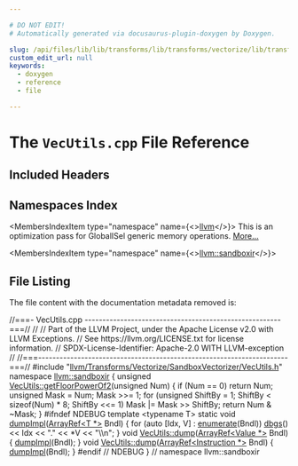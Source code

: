 ```yaml
---

# DO NOT EDIT!
# Automatically generated via docusaurus-plugin-doxygen by Doxygen.

slug: /api/files/lib/lib/transforms/lib/transforms/vectorize/lib/transforms/vectorize/sandboxvectorizer/vecutils-cpp
custom_edit_url: null
keywords:
  - doxygen
  - reference
  - file

---
```





# The `VecUtils.cpp` File Reference

<DoxygenPage pluginConfig={pluginConfig}>



## Included Headers

<IncludesList>
<IncludesListItem
  filePath="llvm/Transforms/Vectorize/SandboxVectorizer/VecUtils.h"
  permalink="/docs/api/files/include/include/llvm/include/llvm/transforms/include/llvm/transforms/vectorize/include/llvm/transforms/vectorize/sandboxvectorizer/vecutils-h"
  isLocal="true" />
</IncludesList>

## Namespaces Index

<MembersIndex>

<MembersIndexItem
  type="namespace"
  name={<><a href="/docs/api/namespaces/llvm">llvm</a></>}>
This is an optimization pass for GlobalISel generic memory operations. <a href="/docs/api/namespaces/llvm/#details">More...</a>
</MembersIndexItem>

<MembersIndexItem
  type="namespace"
  name={<><a href="/docs/api/namespaces/llvm/sandboxir">llvm::sandboxir</a></>}>
</MembersIndexItem>

</MembersIndex>


## File Listing

The file content with the documentation metadata removed is:

<ProgramListing>

<Link id="l00001" /><CodeLine lineNumber="1"><span class="doxyHighlightComment">//===- VecUtils.cpp -------------------------------------------------------===//</span></CodeLine>
<Link id="l00002" /><CodeLine lineNumber="2"><span class="doxyHighlightComment">//</span></CodeLine>
<Link id="l00003" /><CodeLine lineNumber="3"><span class="doxyHighlightComment">// Part of the LLVM Project, under the Apache License v2.0 with LLVM Exceptions.</span></CodeLine>
<Link id="l00004" /><CodeLine lineNumber="4"><span class="doxyHighlightComment">// See https://llvm.org/LICENSE.txt for license information.</span></CodeLine>
<Link id="l00005" /><CodeLine lineNumber="5"><span class="doxyHighlightComment">// SPDX-License-Identifier: Apache-2.0 WITH LLVM-exception</span></CodeLine>
<Link id="l00006" /><CodeLine lineNumber="6"><span class="doxyHighlightComment">//</span></CodeLine>
<Link id="l00007" /><CodeLine lineNumber="7"><span class="doxyHighlightComment">//===----------------------------------------------------------------------===//</span></CodeLine>
<Link id="l00008" /><CodeLine lineNumber="8"></CodeLine>
<Link id="l00009" /><CodeLine lineNumber="9"><span class="doxyHighlightPreprocessor">#include &quot;<a href="/docs/api/files/include/include/llvm/include/llvm/transforms/include/llvm/transforms/vectorize/include/llvm/transforms/vectorize/sandboxvectorizer/vecutils-h">llvm/Transforms/Vectorize/SandboxVectorizer/VecUtils.h</a>&quot;</span></CodeLine>
<Link id="l00010" /><CodeLine lineNumber="10"></CodeLine>
<Link id="l00011" /><CodeLine lineNumber="11"><span class="doxyHighlightKeyword">namespace </span><span class="doxyHighlight"><a href="/docs/api/namespaces/llvm/sandboxir">llvm::sandboxir</a> &#123;</span></CodeLine>
<Link id="l00012" /><CodeLine lineNumber="12"></CodeLine>
<Link id="l00013" /><CodeLine lineNumber="13" lineLink="/docs/api/classes/llvm/sandboxir/vecutils/#afa56faa35b026a814f2fd65fd3016a4d"><span class="doxyHighlightKeywordType">unsigned</span><span class="doxyHighlight"> <a href="/docs/api/classes/llvm/sandboxir/vecutils/#afa56faa35b026a814f2fd65fd3016a4d">VecUtils::getFloorPowerOf2</a>(</span><span class="doxyHighlightKeywordType">unsigned</span><span class="doxyHighlight"> Num) &#123;</span></CodeLine>
<Link id="l00014" /><CodeLine lineNumber="14"><span class="doxyHighlight">  </span><span class="doxyHighlightKeywordFlow">if</span><span class="doxyHighlight"> (Num == 0)</span></CodeLine>
<Link id="l00015" /><CodeLine lineNumber="15"><span class="doxyHighlight">    </span><span class="doxyHighlightKeywordFlow">return</span><span class="doxyHighlight"> Num;</span></CodeLine>
<Link id="l00016" /><CodeLine lineNumber="16"><span class="doxyHighlight">  </span><span class="doxyHighlightKeywordType">unsigned</span><span class="doxyHighlight"> Mask = Num;</span></CodeLine>
<Link id="l00017" /><CodeLine lineNumber="17"><span class="doxyHighlight">  Mask &gt;&gt;= 1;</span></CodeLine>
<Link id="l00018" /><CodeLine lineNumber="18"><span class="doxyHighlight">  </span><span class="doxyHighlightKeywordFlow">for</span><span class="doxyHighlight"> (</span><span class="doxyHighlightKeywordType">unsigned</span><span class="doxyHighlight"> ShiftBy = 1; ShiftBy &lt; </span><span class="doxyHighlightKeyword">sizeof</span><span class="doxyHighlight">(Num) &#42; 8; ShiftBy &lt;&lt;= 1)</span></CodeLine>
<Link id="l00019" /><CodeLine lineNumber="19"><span class="doxyHighlight">    Mask |= Mask &gt;&gt; ShiftBy;</span></CodeLine>
<Link id="l00020" /><CodeLine lineNumber="20"><span class="doxyHighlight">  </span><span class="doxyHighlightKeywordFlow">return</span><span class="doxyHighlight"> Num &amp; ~Mask;</span></CodeLine>
<Link id="l00021" /><CodeLine lineNumber="21"><span class="doxyHighlight">&#125;</span></CodeLine>
<Link id="l00022" /><CodeLine lineNumber="22"></CodeLine>
<Link id="l00023" /><CodeLine lineNumber="23"><span class="doxyHighlightPreprocessor">#ifndef NDEBUG</span></CodeLine>
<Link id="l00024" /><CodeLine lineNumber="24" lineLink="/docs/api/namespaces/llvm/sandboxir/#a7f6b25229a7e3078033a78f5c7411779"><span class="doxyHighlightKeyword">template</span><span class="doxyHighlight"> &lt;</span><span class="doxyHighlightKeyword">typename</span><span class="doxyHighlight"> T&gt; </span><span class="doxyHighlightKeyword">static</span><span class="doxyHighlight"> </span><span class="doxyHighlightKeywordType">void</span><span class="doxyHighlight"> <a href="/docs/api/namespaces/llvm/sandboxir/#a7f6b25229a7e3078033a78f5c7411779">dumpImpl</a>(<a href="/docs/api/classes/llvm/arrayref">ArrayRef&lt;T &#42;&gt;</a> Bndl) &#123;</span></CodeLine>
<Link id="l00025" /><CodeLine lineNumber="25"><span class="doxyHighlight">  </span><span class="doxyHighlightKeywordFlow">for</span><span class="doxyHighlight"> (</span><span class="doxyHighlightKeyword">auto</span><span class="doxyHighlight"> &#91;Idx, V&#93; : <a href="/docs/api/namespaces/llvm/#a206e2134ddd2312c3488d0632d98f554">enumerate</a>(Bndl))</span></CodeLine>
<Link id="l00026" /><CodeLine lineNumber="26"><span class="doxyHighlight">    <a href="/docs/api/namespaces/llvm/#a7c46c742c31be54870e2038048e6b391">dbgs</a>() &lt;&lt; Idx &lt;&lt; </span><span class="doxyHighlightStringLiteral">&quot;.&quot;</span><span class="doxyHighlight"> &lt;&lt; &#42;V &lt;&lt; </span><span class="doxyHighlightStringLiteral">&quot;\\n&quot;</span><span class="doxyHighlight">;</span></CodeLine>
<Link id="l00027" /><CodeLine lineNumber="27"><span class="doxyHighlight">&#125;</span></CodeLine>
<Link id="l00028" /><CodeLine lineNumber="28" lineLink="/docs/api/classes/llvm/sandboxir/vecutils/#a5aab9851dfd9576a31b7deb39728fcfe"><span class="doxyHighlightKeywordType">void</span><span class="doxyHighlight"> <a href="/docs/api/classes/llvm/sandboxir/vecutils/#a5aab9851dfd9576a31b7deb39728fcfe">VecUtils::dump</a>(<a href="/docs/api/classes/llvm/arrayref">ArrayRef&lt;Value &#42;&gt;</a> Bndl) &#123; <a href="/docs/api/namespaces/llvm/sandboxir/#a7f6b25229a7e3078033a78f5c7411779">dumpImpl</a>(Bndl); &#125;</span></CodeLine>
<Link id="l00029" /><CodeLine lineNumber="29" lineLink="/docs/api/classes/llvm/sandboxir/vecutils/#af4f8bdb4c31b7fb7c5d32f6c6c0cf195"><span class="doxyHighlightKeywordType">void</span><span class="doxyHighlight"> <a href="/docs/api/classes/llvm/sandboxir/vecutils/#a5aab9851dfd9576a31b7deb39728fcfe">VecUtils::dump</a>(<a href="/docs/api/classes/llvm/arrayref">ArrayRef&lt;Instruction &#42;&gt;</a> Bndl) &#123; <a href="/docs/api/namespaces/llvm/sandboxir/#a7f6b25229a7e3078033a78f5c7411779">dumpImpl</a>(Bndl); &#125;</span></CodeLine>
<Link id="l00030" /><CodeLine lineNumber="30"><span class="doxyHighlightPreprocessor">#endif </span><span class="doxyHighlightComment">// NDEBUG</span></CodeLine>
<Link id="l00031" /><CodeLine lineNumber="31"></CodeLine>
<Link id="l00032" /><CodeLine lineNumber="32"><span class="doxyHighlight">&#125; </span><span class="doxyHighlightComment">// namespace llvm::sandboxir</span></CodeLine>

</ProgramListing>


</DoxygenPage>
